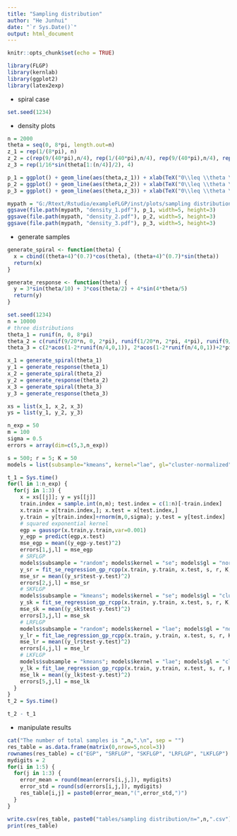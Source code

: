 ```yaml
---
title: "Sampling distribution"
author: "He Junhui"
date: "`r Sys.Date()`"
output: html_document
---
```


```r
knitr::opts_chunk$set(echo = TRUE)
```

```r
library(FLGP)
library(kernlab)
library(ggplot2)
library(latex2exp)
```

+ spiral case

```r
set.seed(1234)
```

+ density plots

```r
n = 2000
theta = seq(0, 8*pi, length.out=n)
z_1 = rep(1/(8*pi), n)
z_2 = c(rep(9/(40*pi),n/4), rep(1/(40*pi),n/4), rep(9/(40*pi),n/4), rep(1/(40*pi),n/4))
z_3 = rep(1/16*sin(theta[1:(n/4)]/2), 4)
```

```r
p_1 = ggplot() + geom_line(aes(theta,z_1)) + xlab(TeX("0\\leq \\theta \\leq 8\\pi")) + ylab("Density")
p_2 = ggplot() + geom_line(aes(theta,z_2)) + xlab(TeX("0\\leq \\theta \\leq 8\\pi")) + ylab("Density")
p_3 = ggplot() + geom_line(aes(theta,z_3)) + xlab(TeX("0\\leq \\theta \\leq 8\\pi")) + ylab("Density")
```

```r
mypath = "G:/Rtext/Rstudio/exampleFLGP/inst/plots/sampling distribution"
ggsave(file.path(mypath, "density_1.pdf"), p_1, width=5, height=3)
ggsave(file.path(mypath, "density_2.pdf"), p_2, width=5, height=3)
ggsave(file.path(mypath, "density_3.pdf"), p_3, width=5, height=3)
```


+ generate samples

```r
generate_spiral <- function(theta) {
  x = cbind((theta+4)^(0.7)*cos(theta), (theta+4)^(0.7)*sin(theta))
  return(x)
}

generate_response <- function(theta) {
  y = 3*sin(theta/10) + 3*cos(theta/2) + 4*sin(4*theta/5)
  return(y)
}
```


```r
set.seed(1234)
n = 10000
# three distributions
theta_1 = runif(n, 0, 8*pi)
theta_2 = c(runif(9/20*n, 0, 2*pi), runif(1/20*n, 2*pi, 4*pi), runif(9/20*n, 4*pi, 6*pi), runif(1/20*n, 6*pi, 8*pi))
theta_3 = c(2*acos(1-2*runif(n/4,0,1)), 2*acos(1-2*runif(n/4,0,1))+2*pi, 2*acos(1-2*runif(n/4,0,1))+4*pi, 2*acos(1-2*runif(n/4,0,1))+6*pi)
```

```r
x_1 = generate_spiral(theta_1)
y_1 = generate_response(theta_1)
x_2 = generate_spiral(theta_2)
y_2 = generate_response(theta_2)
x_3 = generate_spiral(theta_3)
y_3 = generate_response(theta_3)
```

```r
xs = list(x_1, x_2, x_3)
ys = list(y_1, y_2, y_3)
```


```r
n_exp = 50
m = 100
sigma = 0.5
errors = array(dim=c(5,3,n_exp))
```

```r
s = 500; r = 5; K = 50
models = list(subsample="kmeans", kernel="lae", gl="cluster-normalized", root=TRUE)
```


```r
t_1 = Sys.time()
for(l in 1:n_exp) {
  for(j in 1:3) {
    x = xs[[j]]; y = ys[[j]]
    train.index = sample.int(n,m); test.index = c(1:n)[-train.index]
    x.train = x[train.index,]; x.test = x[test.index,]
    y.train = y[train.index]+rnorm(m,0,sigma); y.test = y[test.index]
    # squared exponential kernel
    egp = gausspr(x.train,y.train,var=0.001)
    y_egp = predict(egp,x.test)
    mse_egp = mean((y_egp-y.test)^2)
    errors[1,j,l] = mse_egp
    # SRFLGP
    models$subsample = "random"; models$kernel = "se"; models$gl = "normalized"
    y_sr = fit_se_regression_gp_rcpp(x.train, y.train, x.test, s, r, K, models=models)$Y_pred
    mse_sr = mean((y_sr$test-y.test)^2)
    errors[2,j,l] = mse_sr
    # SKFLGP
    models$subsample = "kmeans"; models$kernel = "se"; models$gl = "cluster-normalized"
    y_sk = fit_se_regression_gp_rcpp(x.train, y.train, x.test, s, r, K, models=models)$Y_pred
    mse_sk = mean((y_sk$test-y.test)^2)
    errors[3,j,l] = mse_sk
    # LRFLGP
    models$subsample = "random"; models$kernel = "lae"; models$gl = "normalized"
    y_lr = fit_lae_regression_gp_rcpp(x.train, y.train, x.test, s, r, K, models=models)$Y_pred
    mse_lr = mean((y_lr$test-y.test)^2)
    errors[4,j,l] = mse_lr
    # LKFLGP
    models$subsample = "kmeans"; models$kernel = "lae"; models$gl = "cluster-normalized"
    y_lk = fit_lae_regression_gp_rcpp(x.train, y.train, x.test, s, r, K, models=models)$Y_pred
    mse_lk = mean((y_lk$test-y.test)^2)
    errors[5,j,l] = mse_lk
  }
}
t_2 = Sys.time()
```

```r
t_2 - t_1
```

+ manipulate results

```r
cat("The number of total samples is ",n,".\n", sep = "")
res_table = as.data.frame(matrix(0,nrow=5,ncol=3))
rownames(res_table) = c("EGP", "SRFLGP", "SKFLGP", "LRFLGP", "LKFLGP")
mydigits = 2
for(i in 1:5) {
  for(j in 1:3) {
    error_mean = round(mean(errors[i,j,]), mydigits)
    error_std = round(sd(errors[i,j,]), mydigits)
    res_table[i,j] = paste0(error_mean,"(",error_std,")")
  }
}
```

```r
write.csv(res_table, paste0("tables/sampling distribution/n=",n,".csv"))
print(res_table)
```
